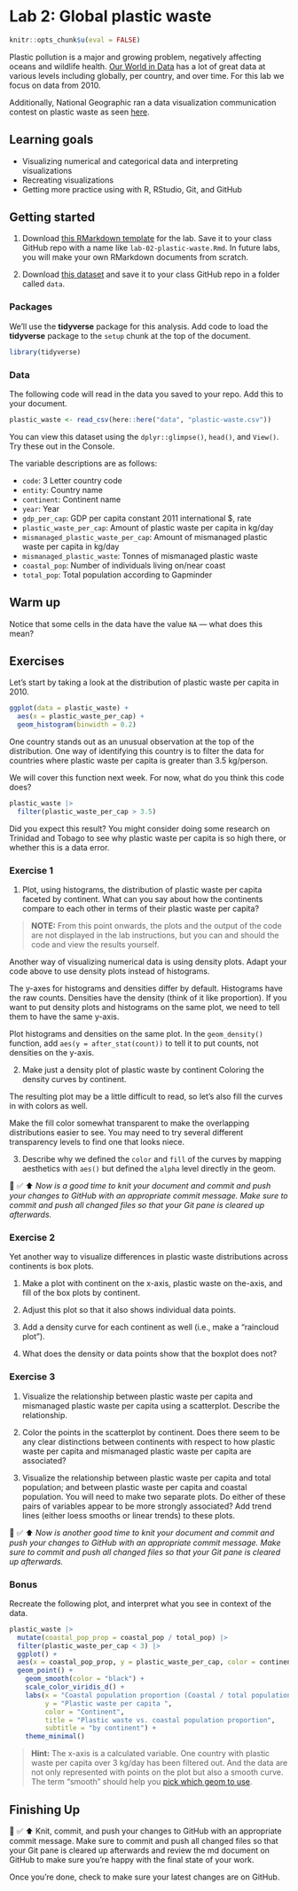 # Lab 2: Global plastic waste {#lab02}


```r
knitr::opts_chunk$u(eval = FALSE)
```

Plastic pollution is a major and growing problem, negatively affecting oceans and wildlife health.
[Our World in Data](https://ourworldindata.org/plastic-pollution) has a lot of great data at various levels including globally, per country, and over time.
For this lab we focus on data from 2010.

Additionally, National Geographic ran a data visualization communication contest on plastic waste as seen [here](https://www.nationalgeographic.org/funding-opportunities/innovation-challenges/plastic/dataviz/).

## Learning goals

-   Visualizing numerical and categorical data and interpreting visualizations
-   Recreating visualizations
-   Getting more practice using with R, RStudio, Git, and GitHub

## Getting started

  1. Download [this RMarkdown template](https://github.com/bwiernik/progdata-class/raw/master/templates/lab-02.Rmd) for the lab. 
     Save it to your class GitHub repo with a name like `lab-02-plastic-waste.Rmd`.
     In future labs, you will make your own RMarkdown documents from scratch.
     
  2. Download [this dataset](https://github.com/bwiernik/progdata-class/raw/master/data/plastic-waste.csv) and save it to your class GitHub repo in a folder called `data`.


### Packages

We'll use the **tidyverse** package for this analysis.
Add code to load the **tidyverse** package to the `setup` chunk at the top of the document.

```r
library(tidyverse)
```

### Data

The following code will read in the data you saved to your repo. 
Add this to your document. 

```r
plastic_waste <- read_csv(here::here("data", "plastic-waste.csv"))
```

You can view this dataset using the `dplyr::glimpse()`, `head()`, and `View()`.
Try these out in the Console.

The variable descriptions are as follows:

-   `code`: 3 Letter country code
-   `entity`: Country name
-   `continent`: Continent name
-   `year`: Year
-   `gdp_per_cap`: GDP per capita constant 2011 international \$, rate
-   `plastic_waste_per_cap`: Amount of plastic waste per capita in kg/day
-   `mismanaged_plastic_waste_per_cap`: Amount of mismanaged plastic waste per capita in kg/day
-   `mismanaged_plastic_waste`: Tonnes of mismanaged plastic waste
-   `coastal_pop`: Number of individuals living on/near coast
-   `total_pop`: Total population according to Gapminder

## Warm up

Notice that some cells in the data have the value `NA` — what does this mean?

## Exercises

Let's start by taking a look at the distribution of plastic waste per capita in 2010.

```r
ggplot(data = plastic_waste) +
  aes(x = plastic_waste_per_cap) +
  geom_histogram(binwidth = 0.2)
```

One country stands out as an unusual observation at the top of the distribution.
One way of identifying this country is to filter the data for countries where plastic waste per capita is greater than 3.5 kg/person.

We will cover this function next week.
For now, what do you think this code does?

```r
plastic_waste |>
  filter(plastic_waste_per_cap > 3.5)
```

Did you expect this result?
You might consider doing some research on Trinidad and Tobago to see why plastic waste per capita is so high there, or whether this is a data error.

### Exercise 1

  1. Plot, using histograms, the distribution of plastic waste per capita faceted by continent.
     What can you say about how the continents compare to each other in terms of their plastic waste per capita?

> **NOTE:** From this point onwards, the plots and the output of the code are not displayed in the lab instructions, but you can and should the code and view the results yourself.

  Another way of visualizing numerical data is using density plots.
  Adapt your code above to use density plots instead of histograms.
    
  The y-axes for histograms and densities differ by default. 
  Histograms have the raw counts. Densities have the density (think of it like proportion).
  If you want to put density plots and histograms on the same plot, 
  we need to tell them to have the same y-axis. 
  
  Plot histograms and densities on the same plot. In the `geom_density()` function,
  add `aes(y = after_stat(count))` to tell it to put counts, not densities on the y-axis.

  2. Make just a density plot of plastic waste by continent 
     Coloring the density curves by continent.


  The resulting plot may be a little difficult to read, 
  so let's also fill the curves in with colors as well.
  
  Make the fill color somewhat transparent to make the overlapping distributions
  easier to see. You may need to try several different transparency levels to find
  one that looks niece.
  
  3. Describe why we defined the `color` and `fill` of the curves by mapping 
     aesthetics with `aes()` but defined the `alpha` level directly in the geom.

🧶 ✅ ⬆️ *Now is a good time to knit your document and commit and push your changes to GitHub with an appropriate commit message. Make sure to commit and push all changed files so that your Git pane is cleared up afterwards.*

### Exercise 2

Yet another way to visualize differences in plastic waste distributions across 
continents is box plots.

  1. Make a plot with continent on the x-axis, plastic waste on the-axis, and 
     fill of the box plots by continent. 
     
  2. Adjust this plot so that it also shows individual data points.
  
  3. Add a density curve for each continent as well (i.e., make a "raincloud plot").
  
  4. What does the density or data points show that the boxplot does not?

### Exercise 3

  1. Visualize the relationship between plastic waste per capita and mismanaged plastic waste per capita using a scatterplot.
     Describe the relationship.

  2. Color the points in the scatterplot by continent.
     Does there seem to be any clear distinctions between continents with respect to how plastic waste per capita and mismanaged plastic waste per capita are associated?

  3. Visualize the relationship between plastic waste per capita and total population;
     and between plastic waste per capita and coastal population.
    You will need to make two separate plots.
    Do either of these pairs of variables appear to be more strongly associated?
    Add trend lines (either loess smooths or linear trends) to these plots.

🧶 ✅ ⬆️ *Now is another good time to knit your document and commit and push your changes to GitHub with an appropriate commit message. Make sure to commit and push all changed files so that your Git pane is cleared up afterwards.*


### Bonus

Recreate the following plot, and interpret what you see in context of the data.

```r
plastic_waste |> 
  mutate(coastal_pop_prop = coastal_pop / total_pop) |>
  filter(plastic_waste_per_cap < 3) |>
  ggplot() + 
  aes(x = coastal_pop_prop, y = plastic_waste_per_cap, color = continent) + 
  geom_point() +
    geom_smooth(color = "black") +
    scale_color_viridis_d() +
    labs(x = "Coastal population proportion (Coastal / total population)", 
         y = "Plastic waste per capita ", 
         color = "Continent",
         title = "Plastic waste vs. coastal population proportion",
         subtitle = "by continent") +
    theme_minimal()
```

> **Hint:** The x-axis is a calculated variable. One country with plastic waste per capita over 3 kg/day has been filtered out. And the data are not only represented with points on the plot but also a smooth curve. The term "smooth" should help you [pick which geom to use](https://ggplot2.tidyverse.org/reference/index.html#section-geoms).

## Finishing Up

🧶 ✅ ⬆️ Knit, commit, and push your changes to GitHub with an appropriate commit message. Make sure to commit and push all changed files so that your Git pane is cleared up afterwards and review the md document on GitHub to make sure you're happy with the final state of your work.

Once you're done, check to make sure your latest changes are on GitHub.
